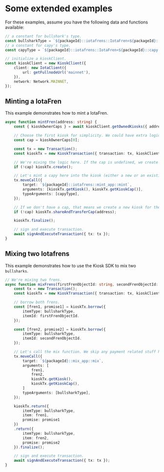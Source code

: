 # Some extended examples

For these examples, assume you have the following data and functions available:

```typescript
// a constant for bullshark's type.
const bullsharkType = `${packageId}::iotafrens::IotaFren<${packageId}::bullshark::Bullshark>`;
// a constant for capy's type.
const capyType = `${packageId}::iotafrens::IotaFren<${packageId}::capy::Capy>`;

// initialize a kioskClient.
const kioskClient = new KioskClient({
	client: new IotaClient({
		url: getFullnodeUrl('mainnet'),
	}),
	network: Network.MAINNET,
});
```

## Minting a IotaFren

This example demonstrates how to mint a IotaFren.

```typescript
async function mintFren(address: string) {
	const { kioskOwnerCaps } = await kioskClient.getOwnedKiosks({ address });

	// Choose the first kiosk for simplicity. We could have extra logic here (e.g. let the user choose, pick a personal one, etc).
	const cap = kioskOwnerCaps[0];

	const tx = new Transaction();
	const kioskTx = new KioskTransaction({ transaction: tx, kioskClient, cap });

	// We're mixing the logic here. If the cap is undefined, we create a new kiosk.
	if (!cap) kioskTx.create();

	// Let's mint a capy here into the kiosk (either a new or an existing one).
	tx.moveCall({
		target: `${packageId}::iotafrens::mint_app::mint`,
		arguments: [kioskTx.getKiosk(), kioskTx.getKioskCap()],
		typeArguments: [capyType],
	});

	// If we don't have a cap, that means we create a new kiosk for the user in this flow.
	if (!cap) kioskTx.shareAndTransferCap(address);

	kioskTx.finalize();

	// sign and execute transaction.
	await signAndExecuteTransaction({ tx: tx });
}
```

## Mixing two Iotafrens

This example demonstrates how to use the Kiosk SDK to mix two `bullsharks`.

```typescript
// We're mixing two frens.
async function mixFrens(firstFrenObjectId: string, secondFrenObjectId: string, cap: KioskOwnerCap) {
    const tx = new Transaction();
    const kioskTx = new KioskTransaction({ transaction: tx, kioskClient, cap });

    // borrow both frens.
    const [fren1, promise1] = kioskTx.borrow({
        itemType: bullsharkType,
        itemId: firstFrenObjectId.
    });

    const [fren2, promise2] = kioskTx.borrow({
        itemType: bullsharkType,
        itemId: secondFrenObjectId.
    });

    // Let's call the mix function. We skip any payment related stuff here.
    tx.moveCall({
        target: `${packageId}::mix_app::mix`,
        arguments: [
            fren1,
            fren2,
            kioskTx.getKiosk(),
            kioskTx.getKioskCap(),
        ]
        typeArguments: [bullsharkType],
    });

    kioskTx.return({
        itemType: bullsharkType,
        item: fren1,
        promise: promise1
    })
    .return({
        itemType: bullsharkType,
        item: fren2,
        promise: promise2
    }).finalize();

    // sign and execute transaction.
    await signAndExecuteTransaction({ tx: tx });
}
```

